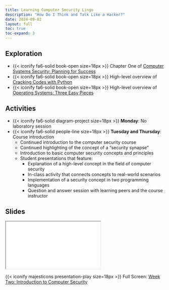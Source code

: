 ```yaml
---
title: Learning Computer Security Lingo
description: "How Do I Think and Talk Like a Hacker?"
date: 2024-09-02
layout: full
toc: true
toc-expand: 3
---
```


## Exploration

- {{< iconify fa6-solid book-open size=18px >}} Chapter One of
[Computer Systems Security: Planning for
Success](https://web.njit.edu/~rt494/security/)
- {{< iconify fa6-solid book-open size=18px >}} High-level overview of
[Cracking Codes with Python](https://inventwithpython.com/cracking/)
- {{< iconify fa6-solid book-open size=18px >}} High-level overview of
[Operating Systems: Three Easy Pieces](https://pages.cs.wisc.edu/~remzi/OSTEP/)

## Activities

- {{< iconify fa6-solid diagram-project size=18px >}} **Monday**: No laboratory
  session
- {{< iconify fa6-solid people-line size=18px >}} **Tuesday and Thursday**: Course introduction
  - Continued introduction to the computer security course
  - Continued highlighting of the concept of a "security synapse"
  - Introduction to basic computer security concepts and principles
  - Student presentations that feature:
    - Explanation of a high-level concept in the field of computer security
    - In-class activity that connects concepts to real-world scenarios
    - Implementation of a security concept in two programming languages
    - Question and answer session with learning peers and the course instructor

## Slides

```{=html}
<iframe class="slide-deck" src="../../slides/weektwo/"></iframe>
```

{{< iconify majesticons presentation-play size=18px >}} Full Screen: [Week Two: Introduction to Computer Security](../../slides/weektwo/)
